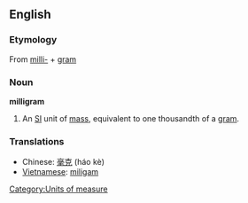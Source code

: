 ==English==
===Etymology===
{{wikipedia}}
From [[milli-]] + [[gram]]

===Noun===
'''milligram'''
#An [[SI]] unit of [[mass]], equivalent to one thousandth of a [[gram]].

=== Translations ===
*Chinese: [[毫克]] (háo kè)
*[[Vietnamese]]: [[miligam]]

[[Category:Units of measure]]
